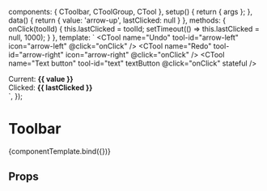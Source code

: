 
<Meta
  title="Components/Toolbar"
  component={CToolbar}
/>

<!--- Component template -->

  components: { CToolbar, CToolGroup, CTool },
  setup() {
    return { args };
  },
  data() {
    return {
      value: 'arrow-up',
      lastClicked: null
    }
  },
  methods: {
    onClick(toolId) {
      this.lastClicked = toolId;
      setTimeout(() => this.lastClicked = null, 1000);
    }
  },
  template: `<CToolbar v-bind="args" v-model="value">
  <CToolGroup>
    <CTool name="Grid" tool-id="grid" icon="grid" stateful />
    <CTool name="List" tool-id="list" icon="list" stateful />
  </CToolGroup>
  <CToolGroup divider-left>
    <CTool name="Undo" tool-id="arrow-left" icon="arrow-left" @click="onClick" />
    <CTool name="Redo" tool-id="arrow-right" icon="arrow-right" @click="onClick" />
  </CToolGroup>
  <CToolGroup divider-left divider-right>
    <CTool name="Disabled icon" tool-id="image" icon="image" disabled />
    <CTool name="Not hoverable" tool-id="play" icon="play" :hoverable="false" />
    <CTool name="Text button" tool-id="text" textButton @click="onClick" stateful />
  </CToolGroup>
  <div class="text-sm ml-12">
    <div>Current: <b>{{ value }}</b></div>
    <div>Clicked: <b>{{ lastClicked }}</b></div>
  </div>
</CToolbar>`,
});

<!--- Component documentation -->

# Toolbar

<Canvas withSource='open'>
  <Story name="Overview"
        args={{
        }}>
    {componentTemplate.bind({})}
  </Story>
</Canvas>

## Props
<ArgsTable story="Overview" />
